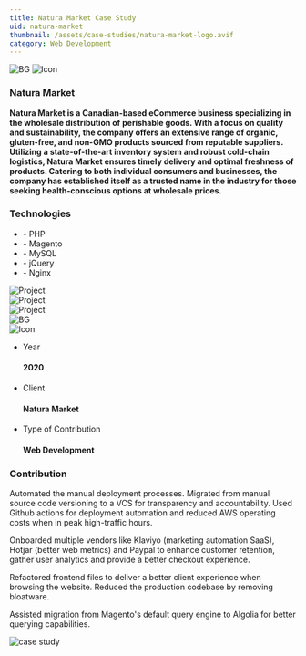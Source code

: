 ```yaml
---
title: Natura Market Case Study
uid: natura-market
thumbnail: /assets/case-studies/natura-market-logo.avif
category: Web Development
---
```


<PortfolioHeader media="/assets/case-studies/natura-market-logo.avif" />

<div className="container">
  <div data-aos="zoom-in">
    <div class="d-flex project-infos-wrap shadow-box mb-24">
      <img src="/assets/bg1.png" alt="BG" class="bg-img" />
      <img src="/assets/icons/icon2-2.png" alt="Icon" />
      <div class="project-details-info flex-1">
        <h3>Natura Market</h3>
        <p>
          <b>
            Natura Market is a Canadian-based eCommerce business specializing in
            the wholesale distribution of perishable goods. With a focus on
            quality and sustainability, the company offers an extensive range of
            organic, gluten-free, and non-GMO products sourced from reputable
            suppliers. Utilizing a state-of-the-art inventory system and robust
            cold-chain logistics, Natura Market ensures timely delivery and
            optimal freshness of products. Catering to both individual consumers
            and businesses, the company has established itself as a trusted name
            in the industry for those seeking health-conscious options at
            wholesale prices.
          </b>
        </p>
      </div>
      <div class="project-details-info flex-1">
        <h3>Technologies</h3>
        <ul>
          <li>- PHP</li>
          <li>- Magento</li>
          <li>- MySQL</li>
          <li>- jQuery</li>
          <li>- Nginx</li>
        </ul>
      </div>
    </div>
  </div>
  <div class="project-details-2-img mb-24" data-aos="zoom-in">
    <img src="/assets/case-studies/natura-market-banner-1.png" alt="Project" />
  </div>
  <div class="row mb-24">
    <div class="col-md-6" data-aos="zoom-in">
      <div class="project-details-3-img">
        <img
          src="/assets/case-studies/natura-market-thumbnail-1.png"
          alt="Project"
        />
      </div>
    </div>
    <div class="col-md-6" data-aos="zoom-in">
      <div class="project-details-3-img">
        <img
          src="/assets/case-studies/natura-market-thumbnail-2.png"
          alt="Project"
        />
      </div>
    </div>
  </div>
  <div data-aos="zoom-in">
    <div class="project-about-2 d-flex shadow-box mb-24">
      <img src="/assets/bg1.png" alt="BG" class="bg-img" />
      <div class="left-details">
        <img src="/assets/icons/icon3-2.png" alt="Icon" />
        <ul>
          <li>
            <p>Year</p>
            <h4>2020</h4>
          </li>
          <li>
            <p>Client</p>
            <h4>Natura Market</h4>
          </li>
          <li>
            <p>Type of Contribution</p>
            <h4>Web Development</h4>
          </li>
        </ul>
      </div>
      <div class="right-details">
        <h3>Contribution</h3>
        <p>
          Automated the manual deployment processes. Migrated from manual source
          code versioning to a VCS for transparency and accountability. Used
          Github actions for deployment automation and reduced AWS operating
          costs when in peak high-traffic hours.
        </p>
        <p>
          Onboarded multiple vendors like Klaviyo (marketing automation SaaS),
          Hotjar (better web metrics) and Paypal to enhance customer retention,
          gather user analytics and provide a better checkout experience.
        </p>
        <p>
          Refactored frontend files to deliver a better client experience when
          browsing the website. Reduced the production codebase by removing
          bloatware.
        </p>
        <p>
          Assisted migration from Magento's default query engine to Algolia for
          better querying capabilities.
        </p>
      </div>
    </div>
  </div>
</div>

<div className="project-details-img" data-aos="zoom-in">
  <img src="/assets/case-studies/natura-market-banner-2.png" alt="case study" />
</div>

<PortfolioFooter />
